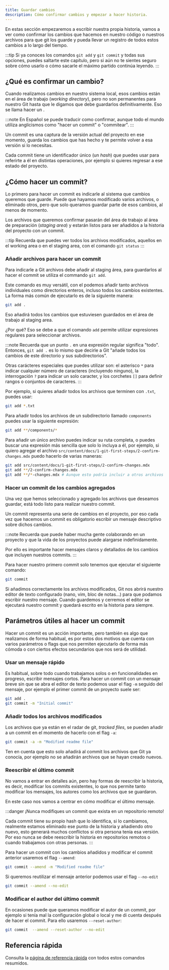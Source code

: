 ```yaml
---
title: Guardar cambios
description: Cómo confirmar cambios y empezar a hacer historia.
---
```


En estas sección empezaremos a escribir nuestra propia historia, vamos a ver como confirmar los cambios que hacemos en nuestro código o nuestros
archivos para que git los guarde y pueda llevar un registro de todos estos cambios a lo largo del tiempo.

:::tip
Si ya conoces los comandos ``git add`` y ``git commit`` y todas sus opciones, puedes saltarte este capítulo, pero si aún no te sientes seguro sobre cómo usarlo o cómo sacarle el máximo partido continúa leyendo.
:::

## ¿Qué es confirmar un cambio?

Cuando realizamos cambios en nuestro sistema local, esos cambios están en el área de trabajo (*working directory*), pero no son permanentes para
nuestro Git hasta que le digamos que debe guardarlos definitivamente. Eso se llama hacer un <Badge text="commit" variant="note" />.

:::note
En Español se puede traducir como confirmar, aunque todo el mundo utiliza anglicismos como "hacer un commit" o "commitear".
:::

Un commit es una captura de la versión actual del proyecto en ese momento, guarda los cambios que has hecho y te permite volver a esa versión si
lo necesitas.

Cada commit tiene un identificador único (un _hash_) que puedes usar para referirte a él en distintas operaciones, por ejemplo si quieres regresar
a ese estado del proyecto.


## ¿Cómo hacer un commit?

Lo primero para hacer un commit es indicarle al sistema que cambios queremos que guarde. Puede que hayamos modificado varios archivos, o eliminado
otros, pero que solo queramos guardar parte de esos cambios, al menos de momento.

Los archivos que queremos confirmar pasarán del área de trabajo al área de preparación (_staging area_) y estarán listos para ser añadidos a la historia
del proyecto con un commit.

:::tip
Recuerda que puedes ver todos los archivos modificados, aquellos en el working area o en el staging area, con el comando ``git status``
:::

### Añadir archivos para hacer un commit <Badge text="git add" variant="note" />

Para indicarle a Git archivos debe añadir al staging área, para guardarlos al hacer el commit se utiliza el commando ``git add``.

Este comando es muy versátil, con el podemos añadir tanto archivos individuales como directorios enteros, incluso todos los cambios existentes.
La forma más común de ejecutarlo es de la siguiente manera:

````sh frame=none
git add .
````

Eso añadirá todos los cambios que estuviesen guardados en el área de trabajo al staging area.

¿Por qué? Eso se debe a que el comando ``add`` permite utilizar expresiones regulares para seleccionar archivos.

:::note
Recuerda que un punto ``.`` en una expresión regular significa "todo". Entonces, ``git add .`` es lo mismo que decirle a Git "añade todos los cambios de este directorio y sus subdirectorios".

Otras carácteres especiales que puedes utilizar son: el asterisco `*` para indicar cualquier número de caracteres (incluyendo ninguno), la interrogación `?` para indicar un solo caracter, y los corchetes `[]` para definir rangos o conjuntos de caracteres.
:::

Por ejemplo, si quieres añadir todos los archivos que terminen con `.txt`, puedes usar:

````sh frame=none
git add *.txt
````

Para añadir todos los archivos de un subdirectorio llamado ``components`` puedes usar la siguiente expresión:

````sh frame=none
git add **/components/*
````

Para añadir un único archivo puedes indicar su ruta completa, o puedes buscar una expresión más sencilla que solo lo incluya a él, por ejemplo, si
quiero agregar el archivo ``src/content/docs/1-git-first-steps/2-confirm-changes.mdx`` puedo hacerlo de varias maneras:

````sh frame=none
git add src/content/docs/1-git-first-steps/2-confirm-changes.mdx
git add **/2-confirm-changes.mdx
git add **/*-changes.mdx # Aunque esto podría incluir a otros archivos que terminen con "-changes.mdx"
````

### Hacer un commit de los cambios agregados <Badge text="git commit" variant="note"/>

Una vez que hemos seleccionado y agregado los archivos que deseamos guardar, está todo listo para realizar nuestro commit.

Un commit representa una serie de cambios en el proyecto, por eso cada vez que hacemos un commit es obligatorio escribir un mensaje descriptivo
sobre dichos cambios. 

:::note
Recuerda que puede haber mucha gente colaborando en un proyecto y que la vida de los proyectos puede alargarse indefinidamente.

Por ello es importante hacer mensajes claros y detallados de los cambios que incluyen nuestros commits.
:::

Para hacer nuestro primero commit solo tenemos que ejecutar el siguiente comando:

````sh frame=none
git commit
````

Si añadimos correctamente los archivos modificados, Git nos abrirá nuestro editor de texto configurado (nano, vim, bloc de notas...) 
para que podamos escribir nuestro mensaje. Cuando guardemos y cerremos el editor se ejecutará nuestro commit y quedará escrito en la historia
para siempre.

## Parámetros útiles al hacer un commit

Hacer un commit es un acción importante, pero también es algo que realizamos de forma habitual, es por estos dos motivos que cuenta con varios parámetros
o flags que nos permiten ejecutarlo de forma más cómoda o con ciertos efectos secundarios que nos será de utilidad.

### Usar un mensaje rápido <Badge text="git commit -m" variant="note"/>

Es habitual, sobre todo cuando trabajamos solos o en funcionalidades en progreso, escribir mensajes cortos. Para hacer un commit con un mensaje breve
sin que se abra el editor de texto podemos usar el flag ``-m`` seguido del mensaje, por ejemplo el primer commit de un proyecto suele ser:

````sh frame=none
git add .
git commit -m "Initial commit"
````

### Añadir todos los archivos modificados

Los archivos que ya están en el radar de git, _tracked files_, se pueden añadir a un commit en el momento de hacerlo con el flag ``-a``:

````sh frame=none
git commit -a -m "Modified readme file"
````

Ten en cuenta que esto solo añadirá al commit los archivos que Git ya conocía, por ejemplo no se añadirán archivos que se hayan creado nuevos.

### Reescribir el último commit

No vamos a entrar en detalles aún, pero hay formas de reescribir la historia, es decir, modificar los commits existentes, lo que nos permite
tanto modificar los mensajes, los autores como los archivos que se guardaron.

En este caso nos vamos a centrar en cómo modificar el último mensaje.

:::danger
¡Nunca modifiques un commit que exista en un repositorio remoto!

Cada commit tiene su propio hash que lo identifica, si lo cambiamos, realmente estamos eliminado ese punto de la historia y añadiendo otro nuevo,
esto generará muchos conflictos si otra persona tenía esa versión. Por eso nunca se debe reescribir la historia en repositorios remotos o cuando
trabajamos con otras personas.
:::

Para hacer un commit con los cambios añadidos y modificar el commit anterior usaremos el flag ``--amend``:

````sh frame=none
git commit --amend -m "Modified readme file"
````

Si queremos reutilizar el mensaje anterior podemos usar el flag ``--no-edit``

````sh frame=none
git commit --amend --no-edit
````

### Modificar el author del último commit

En ocasiones puede que queramos modificar el autor de un commit, por ejemplo si tenía mal la configuración global o local y me di cuenta después
de hacer el commit. Para ello usaremos ``--reset-author``:

````sh frame=none
git commit  --amend --reset-author --no-edit
````

## Referencia rápida

Consulta la [página de referencia rápida](/git-basics/reference/2-confirm-changes/) con todos estos comandos resumidos.